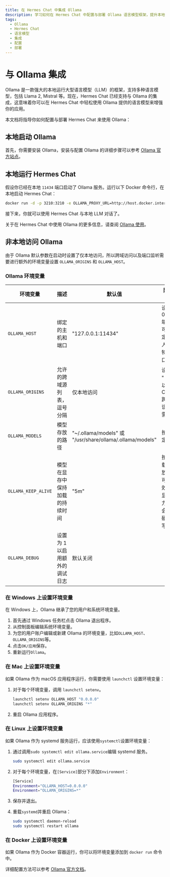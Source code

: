 ```yaml
---
title: 在 Hermes Chat 中集成 Ollama
description: 学习如何在 Hermes Chat 中配置与部署 Ollama 语言模型框架，提升本地大模型使用体验。
tags:
  - Ollama
  - Hermes Chat
  - 语言模型
  - 集成
  - 配置
  - 部署
---
```


# 与 Ollama 集成

Ollama 是一款强大的本地运行大型语言模型（LLM）的框架，支持多种语言模型，包括 Llama 2, Mistral 等。现在，Hermes Chat 已经支持与 Ollama 的集成，这意味着你可以在 Hermes Chat 中轻松使用 Ollama 提供的语言模型来增强你的应用。

本文档将指导你如何配置与部署 Hermes Chat 来使用 Ollama：

## 本地启动 Ollama

首先，你需要安装 Ollama，安装与配置 Ollama 的详细步骤可以参考 [Ollama 官方站点](https://ollama.com)。

## 本地运行 Hermes Chat

假设你已经在本地 `11434` 端口启动了 Ollama 服务。运行以下 Docker 命令行，在本地启动 Hermes Chat：

```bash
docker run -d -p 3210:3210 -e OLLAMA_PROXY_URL=http://host.docker.internal:11434 hermeslabs/lobe-chat
```

接下来，你就可以使用 Hermes Chat 与本地 LLM 对话了。

关于在 Hermes Chat 中使用 Ollama 的更多信息，请查阅 [Ollama 使用](/zh/docs/usage/providers/ollama)。

## 非本地访问 Ollama

由于 Ollama 默认参数在启动时设置了仅本地访问，所以跨域访问以及端口监听需要进行额外的环境变量设置 `OLLAMA_ORIGINS` 和 `OLLAMA_HOST`。

### Ollama 环境变量

| 环境变量                | 描述               | 默认值                                                      | 附加说明                          |
| ------------------- | ---------------- | -------------------------------------------------------- | ----------------------------- |
| `OLLAMA_HOST`       | 绑定的主机和端口         | "127.0.0.1:11434"                                        | 设置 0.0.0.0: 端口号 可以指定所有人访问特定端口 |
| `OLLAMA_ORIGINS`    | 允许的跨域源列表，逗号分隔    | 仅本地访问                                                    | 设置 "\*" 可以避免 CORS 跨域错误，按需设置   |
| `OLLAMA_MODELS`     | 模型存放的路径          | "\~/.ollama/models" 或 "/usr/share/ollama/.ollama/models" | 按需指定                          |
| `OLLAMA_KEEP_ALIVE` | 模型在显存中保持加载的持续时间  | "5m"                                                     | 按需加载和释放显存可以有效降低显卡压力，但会增加硬盘读写  |
| `OLLAMA_DEBUG`      | 设置为 1 以启用额外的调试日志 | 默认关闭                                                     |                               |

### 在 Windows 上设置环境变量

在 Windows 上，Ollama 继承了您的用户和系统环境变量。

1. 首先通过 Windows 任务栏点击 Ollama 退出程序。
2. 从控制面板编辑系统环境变量。
3. 为您的用户账户编辑或新建 Ollama 的环境变量，比如`OLLAMA_HOST`、`OLLAMA_ORIGINS`等。
4. 点击`OK/应用`保存。
5. 重新运行`Ollama`。

### 在 Mac 上设置环境变量

如果 Ollama 作为 macOS 应用程序运行，你需要使用 `launchctl` 设置环境变量：

1. 对于每个环境变量，调用 `launchctl setenv`。

   ```bash
   launchctl setenv OLLAMA_HOST "0.0.0.0"
   launchctl setenv OLLAMA_ORIGINS "*"
   ```

2. 重启 Ollama 应用程序。

### 在 Linux 上设置环境变量

如果 Ollama 作为 systemd 服务运行，应该使用`systemctl`设置环境变量：

1. 通过调用`sudo systemctl edit ollama.service`编辑 systemd 服务。

   ```bash
   sudo systemctl edit ollama.service
   ```

2. 对于每个环境变量，在`[Service]`部分下添加`Environment`：

   ```bash
   [Service]
   Environment="OLLAMA_HOST=0.0.0.0"
   Environment="OLLAMA_ORIGINS=*"
   ```

3. 保存并退出。

4. 重载`systemd`并重启 Ollama：

   ```bash
   sudo systemctl daemon-reload
   sudo systemctl restart ollama
   ```

### 在 Docker 上设置环境变量

如果 Ollama 作为 Docker 容器运行，你可以将环境变量添加到 `docker run` 命令中。

详细配置方法可以参考 [Ollama 官方文档](https://github.com/ollama/ollama/blob/main/docs/faq.md#how-do-i-configure-ollama-server)。
